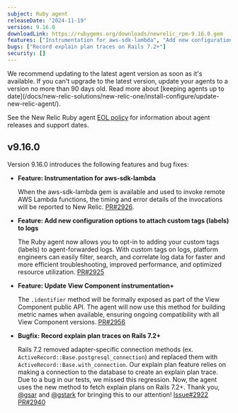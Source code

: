 ```yaml
---
subject: Ruby agent
releaseDate: '2024-11-19'
version: 9.16.0
downloadLink: https://rubygems.org/downloads/newrelic_rpm-9.16.0.gem
features: ["Instrumentation for aws-sdk-lambda", "Add new configuration options to attach custom tags (labels) to logs", "Update View Component instrumentation+"]
bugs: ["Record explain plan traces on Rails 7.2+"]
security: []
---
```


<Callout variant="important">
  We recommend updating to the latest agent version as soon as it's available. If you can't upgrade to the latest version, update your agents to a version no more than 90 days old. Read more about [keeping agents up to date](/docs/new-relic-solutions/new-relic-one/install-configure/update-new-relic-agent/).

  See the New Relic Ruby agent [EOL policy](https://docs.newrelic.com/docs/apm/agents/ruby-agent/getting-started/ruby-agent-eol-policy/) for information about agent releases and support dates.
</Callout>

## v9.16.0

Version 9.16.0 introduces the following features and bug fixes:

- **Feature: Instrumentation for aws-sdk-lambda**

  When the aws-sdk-lambda gem is available and used to invoke remote AWS Lambda functions, the timing and error details of the invocations will be reported to New Relic. [PR#2926](https://github.com/newrelic/newrelic-ruby-agent/pull/2926).

- **Feature: Add new configuration options to attach custom tags (labels) to logs**

  The Ruby agent now allows you to opt-in to adding your custom tags (labels) to agent-forwarded logs. With custom tags on logs, platform engineers can easily filter, search, and correlate log data for faster and more efficient troubleshooting, improved performance, and optimized resource utilization. [PR#2925](https://github.com/newrelic/newrelic-ruby-agent/pull/2925)

- **Feature: Update View Component instrumentation+**

  The `.identifier` method will be formally exposed as part of the View Component public API. The agent will now use this method for building metric names when available, ensuring ongoing compatibility with all View Component versions. [PR#2956](https://github.com/newrelic/newrelic-ruby-agent/pull/2956)

- **Bugfix: Record explain plan traces on Rails 7.2+**

  Rails 7.2 removed adapter-specific connection methods (ex. `ActiveRecord::Base.postgresql_connection`) and replaced them with `ActiveRecord::Base.with_connection`. Our explain plan feature relies on making a connection to the database to create an explain plan trace. Due to a bug in our tests, we missed this regression. Now, the agent uses the new method to fetch explain plans on Rails 7.2+. Thank you, [@gsar](https://github.com/gsar) and [@gstark](https://github.com/gstark) for bringing this to our attention! [Issue#2922](https://github.com/newrelic/newrelic-ruby-agent/issues/2922) [PR#2940](https://github.com/newrelic/newrelic-ruby-agent/pull/2940)



